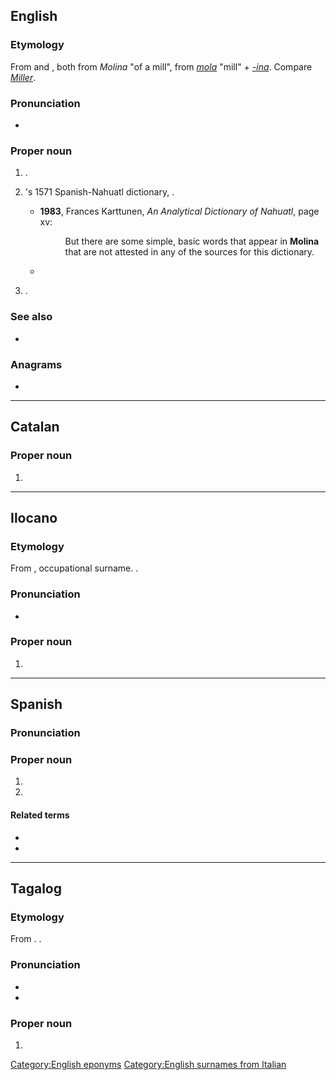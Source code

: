 {{also|molina|moliná}}
==English==
{{wikipedia|lang=en}}

===Etymology===
From {{uder|en|es|-}} and {{uder|en|it|-}}, both from {{uder|en|la|-}} ''Molina'' "of a mill", from ''[[mola]]'' "mill" + ''[[-ina]]''. Compare ''[[Miller]]''.

===Pronunciation===
* {{IPA|en|/mɵˈlinə/}}

===Proper noun===
{{en-proper noun|~}}

# {{lb|en|countable}} {{surname|en|from=Spanish}}.
# {{w|lang=en|Alonso de Molina}}'s 1571 Spanish-Nahuatl dictionary, {{w|lang=en|Vocabulario en lengua castellana y mexicana|''Vocabulario en lengua castellana y mexicana''}}.
#* '''1983''', Frances Karttunen, ''An Analytical Dictionary of Nahuatl'', page xv:
#*: But there are some simple, basic words that appear in '''Molina''' that are not attested in any of the sources for this dictionary.
#* {{quote-book|en|year=2001|author=James Lockhart|title=Nahuatl as Written|page=152|passage=If you are going to continue your Nahuatl studies, you have no alternative to acquiring a copy of '''Molina'''.}}
# {{place|en|city|c/Chile}}.

===See also===
* {{pedia|lang=en}}

===Anagrams===
* {{anagrams|en|a=ailmno|Maolin|aminol|lamino-|monial|nomial|oilman}}

[[Category:English eponyms]]
[[Category:English surnames from Italian]]

----

==Catalan==

===Proper noun===
{{ca-proper noun|f}}

# {{l|en|Molina}}

----
==Ilocano==

===Etymology===
From {{der|ilo|es|Molina}}, occupational surname. {{Catálogo alfabético de apellidos|ilo}}.

===Pronunciation===
* {{hyph|ilo|Mo|li|na}}

===Proper noun===
{{ilo-proper noun}}

# {{surname|ilo|common|from=Spanish|eq=es:Molina}}{{n-g|, generally concentrated in [[Ilocos Sur]]}}
----

==Spanish==
{{wikipedia|lang=es|Molina (Chile)}}

===Pronunciation===
{{es-pr}}

===Proper noun===
{{es-proper noun}}

# {{surname|es}}
# {{place|es|city|c/Chile|t1=Molina}}

====Related terms====
* {{l|es|molinense}}
* {{l|es|molineño}}

----
==Tagalog==

===Etymology===
From {{der|tl|es|Molina}}. {{Catálogo alfabético de apellidos|tl}}.

===Pronunciation===
* {{hyph|tl|Mo|li|na}}
* {{tl-IPA}}

===Proper noun===
{{tl-proper noun}}

# {{surname|tl|from=Spanish|eq=es:Molina}}